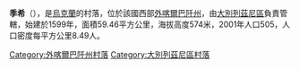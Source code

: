 {{coord|48|55|13|N|22|49|34|E|scale:30000|display=title}}

'''季希'''（{{lang-uk|Тихий}}），是[[烏克蘭|烏克蘭]]的村落，位於該國西部[[外喀爾巴阡州|外喀爾巴阡州]]，由[[大別列茲尼區|大別列茲尼區]]負責管轄，始建於1599年，面積59.46平方公里，海拔高度574米，2001年人口505，人口密度每平方公里8.49人。

{{DEFAULTSORT:Тихий}}

[[Category:外喀爾巴阡州村落|Category:外喀爾巴阡州村落]]
[[Category:大別列茲尼區村落|Category:大別列茲尼區村落]]


{{Zakarpattia-geo-stub}}